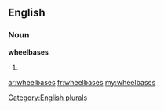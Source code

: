 ==English==

===Noun===
'''wheelbases'''

# {{plural of|[[wheelbase]]}}

[[Category:English plurals]]

[[ar:wheelbases]]
[[fr:wheelbases]]
[[my:wheelbases]]